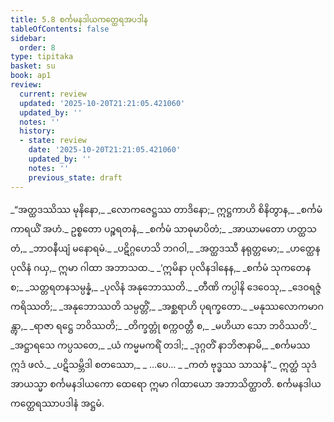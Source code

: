 ```yaml
---
title: 5.8 စင်္ကမနဒါယကတ္ထေရအပဒါန
tableOfContents: false
sidebar:
  order: 8
type: tipitaka
basket: su
book: ap1
review:
  current: review
  updated: '2025-10-20T21:21:05.421060'
  updated_by: ''
  notes: ''
  history:
  - state: review
    date: '2025-10-20T21:21:05.421060'
    updated_by: ''
    notes: ''
    previous_state: draft
---
```



<DynamicBreadcrumb />


<ReviewStatus review={frontmatter.review} showDetails={true} />

<HypothesisAnnotation frontmatter={frontmatter} />

<Division number="93" book="ap1" e="ch" v="20" p="110">

<Paragraph number="1315" type="verses" book="ap1">
_“အတ္ထဒဿိဿ မုနိနော,_  
_လောကဇေဋ္ဌဿ တာဒိနော;_  
ဣဋ္ဌကာဟိ စိနိတွာန,_  
_စင်္ကမံ ကာရယိံ အဟံ._  

</Paragraph>

</Division>
<Division number="94" book="ap1" e="ch" v="20" p="110">

<Paragraph number="1316" type="verses" book="ap1">
ဥစ္စတော ပဉ္စရတနံ,_  
_စင်္ကမံ သာဓုမာပိတံ;_  
_အာယာမတော ဟတ္ထသတံ,_  
_ဘာဝနီယျံ မနောရမံ._  

</Paragraph>

</Division>
<Division number="95" book="ap1" e="ch" v="20" p="110">

<Paragraph number="1317" type="verses" book="ap1">
_ပဋိဂ္ဂဟေသိ ဘဂဝါ,_  
_အတ္ထဒဿီ နရုတ္တမော;_  
_ဟတ္ထေန ပုလိနံ ဂယှ,_  
ဣမာ ဂါထာ အဘာသထ._  

</Paragraph>

</Division>
<Division number="96" book="ap1" e="ch" v="20" p="110">

<Paragraph number="1318" type="verses" book="ap1">
_‘ဣမိနာ ပုလိနဒါနေန,_  
_စင်္ကမံ သုကတေန စ;_  
_သတ္တရတနသမ္ပန္နံ,_  
_ပုလိနံ အနုဘောဿတိ._  

</Paragraph>

</Division>
<Division number="97" book="ap1" e="ch" v="20" p="110">

<Paragraph number="1319" type="verses" book="ap1">
_တီဏိ ကပ္ပါနိ ဒေဝေသု,_  
_ဒေဝရဇ္ဇံ ကရိဿတိ;_  
_အနုဘောဿတိ သမ္ပတ္တိံ,_  
_အစ္ဆရာဟိ ပုရက္ခတော._  

</Paragraph>

</Division>
<Division number="98" book="ap1" e="ch" v="20" p="110">

<Paragraph number="1320" type="verses" book="ap1">
_မနုဿလောကမာဂန္တွာ,_  
_ရာဇာ ရဋ္ဌေ ဘဝိဿတိ;_  
_တိက္ခတ္တုံ စက္ကဝတ္တီ စ,_  
_မဟိယာ သော ဘဝိဿတိ’._  

</Paragraph>

</Division>
<Division number="99" book="ap1" e="ch" v="20" p="110">

<Paragraph number="1321" type="verses" book="ap1">
_အဋ္ဌာရသေ ကပ္ပသတေ,_  
_ယံ ကမ္မမကရိံ တဒါ;_  
_ဒုဂ္ဂတိံ နာဘိဇာနာမိ,_  
_စင်္ကမဿ ဣဒံ ဖလံ._  

</Paragraph>

</Division>
<Division number="100" book="ap1" e="ch" v="20" p="111">

<Paragraph number="1322" type="verses" book="ap1">
_ပဋိသမ္ဘိဒါ စတဿော,_  
_ …ပေ… _  
_ကတံ ဗုဒ္ဓဿ သာသနံ”._  

</Paragraph>

<Paragraph number="1323" book="ap1">
ဣတ္ထံ သုဒံ အာယသ္မာ စင်္ကမနဒါယကော ထေရော ဣမာ ဂါထာယော အဘာသိတ္ထာတိ.

</Paragraph>
</Division>

<Paragraph number="1324" type="center" book="ap1">
စင်္ကမနဒါယကတ္ထေရဿာပဒါနံ အဋ္ဌမံ.
</Paragraph>